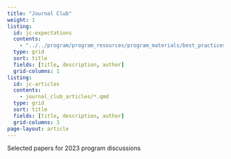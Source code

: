 ---
title: "Journal Club"
weight: 1
listing:
  id: jc-expectations
  contents: 
    - "../../program/program_resources/program_materials/best_practices/best_practices_journal_club.qmd"
  type: grid
  sort: title
  fields: [title, description, author]
  grid-columns: 1
listing:
  id: jc-articles
  contents: 
    - journal_club_articles/*.qmd
  type: grid
  sort: title
  fields: [title, description, author]
  grid-columns: 3
page-layout: article
---

Selected papers for 2023 program discussions

:::{#jc-expectations}
:::

:::{#jc-articles}
:::